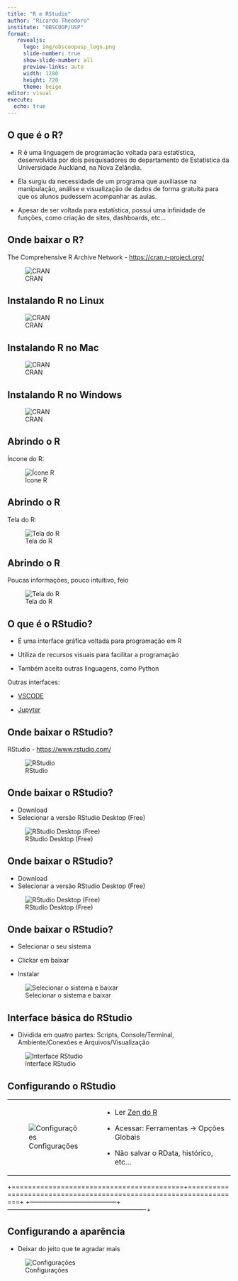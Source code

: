 ```yaml
---
title: "R e RStudio"
author: "Ricardo Theodoro"
institute: "OBSCOOP/USP"
format: 
   revealjs:
     logo: img/obscoopusp_logo.png
     slide-number: true
     show-slide-number: all
     preview-links: auto
     width: 1280
     height: 720
     theme: beige
editor: visual
execute:
  echo: true
---
```


## O que é o R?

-   R é uma linguagem de programação voltada para estatística, desenvolvida por dois pesquisadores do departamento de Estatística da Universidade Auckland, na Nova Zelândia.

-   Ela surgiu da necessidade de um programa que auxiliasse na manipulação, análise e visualização de dados de forma gratuíta para que os alunos pudessem acompanhar as aulas.

-   Apesar de ser voltada para estatística, possui uma infinidade de funções, como criação de sites, dashboards, etc...

## Onde baixar o R?

The Comprehensive R Archive Network - <https://cran.r-project.org/>

![CRAN](img/cran-selecionarsistema.png)

## Instalando R no Linux

![CRAN](img/instalando_ubuntu.png)

## Instalando R no Mac

![CRAN](img/instalando_mac.png)

## Instalando R no Windows

![CRAN](img/instalando_windows.png)

## Abrindo o R

Íncone do R:

![Ícone R](img/r_logo.png)

## Abrindo o R

Tela do R:

![Tela do R](img/abrindo_r.png)

## Abrindo o R

Poucas informações, pouco intuítivo, feio

![Tela do R](img/abrindo_r_utilizando.png)

## O que é o RStudio?

-   É uma interface gráfica voltada para programação em R

-   Utiliza de recursos visuais para facilitar a programação

-   Também aceita outras linguagens, como Python

Outras interfaces:

-   [VSCODE](https://code.visualstudio.com/Download)

-   [Jupyter](https://jupyter.org/install)

## Onde baixar o RStudio?

RStudio - <https://www.rstudio.com/>

![RStudio](img/rstudio_site.png)

## Onde baixar o RStudio?

-   Download
-   Selecionar a versão RStudio Desktop (Free)

![RStudio Desktop (Free)](img/rstudio_download_free.png)

## Onde baixar o RStudio?

-   Download
-   Selecionar a versão RStudio Desktop (Free)

![RStudio Desktop (Free)](img/rstudio_download_free.png)

## Onde baixar o RStudio?

-   Selecionar o seu sistema

-   Clickar em baixar

-   Instalar

![Selecionar o sistema e baixar](img/rstudio_selecionasistem_baixa.png)

## Interface básica do RStudio

-   Dividida em quatro partes: Scripts, Console/Terminal, Ambiente/Conexões e Arquivos/Visualização

![Interface RStudio](img/rsutido_interface.png)

## Configurando o RStudio

+------------------------------------------+-------------------------------------------------------------------+
| ![Configurações](img/rstudio_config.png) | -   Ler [Zen do R](https://curso-r.github.io/zen-do-r/index.html) |
|                                          |                                                                   |
|                                          | <!-- -->                                                          |
|                                          |                                                                   |
|                                          | -   Acessar: Ferramentas -\> Opções Globais                       |
|                                          |                                                                   |
|                                          | -   Não salvar o RData, histórico, etc...                         |
+------------------------------------------+-------------------------------------------------------------------+

+==========================================+===================================================================+ +------------------------------------------+-------------------------------------------------------------------+

## Configurando a aparência

-   Deixar do jeito que te agradar mais

![Configurações](img/rstudio_config_layout.png)

